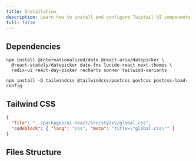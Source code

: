 ```yaml
---
title: Installation
description: Learn how to install and configure Twistail UI components.
full: false
---
```


## Dependencies

```package-install
npm install @internationalized/date @react-aria/datepicker \
  @react-stately/datepicker date-fns lucide-react next-themes \
  radix-ui react-day-picker recharts sonner tailwind-variants
```

```package-install
npm install -D tailwindcss @tailwindcss/postcss postcss postcss-load-config
```

## Tailwind CSS

```json doc-gen:file
{
  "file": "../packages/ui-react/src/styles/global.css",
  "codeblock": { "lang": "css", "meta": "title=\"global.css\"" }
}
```

## Files Structure

<Files className='font-mono'>
  <Folder name="components" defaultOpen>
    <Folder name="base-ui" defaultOpen>
      <Folder name="accordion">
        <File name="accordion.tsx" />
        <File name="accordion.css.ts" />
        <File name="index.ts" />
      </Folder>
      <Folder name="avatar">
        <File name="avatar.tsx" />
        <File name="avatar.css.ts" />
        <File name="index.ts" />
      </Folder>
      <Folder name="...component">
        <File name="component.tsx" />
        <File name="component.css.ts" />
        <File name="index.ts" />
      </Folder>
    </Folder>
  </Folder>
  <File name="global.css" />
  <File name="package.json" />
</Files>
